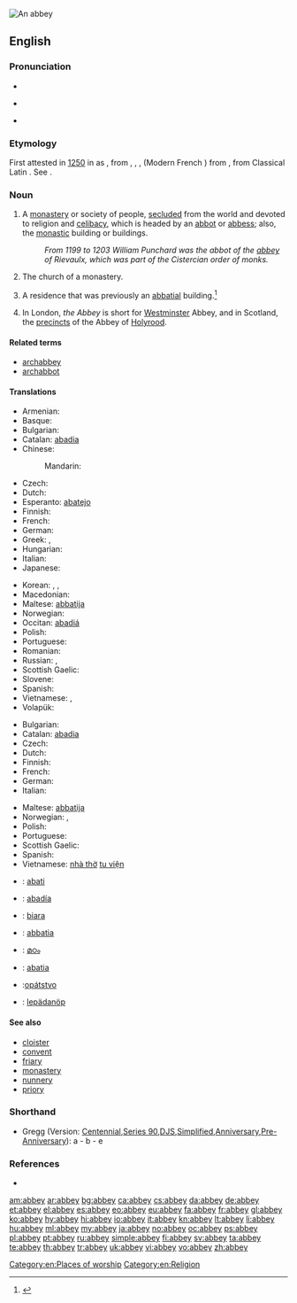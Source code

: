 {{wikisource1911Enc|Abbey}}
[[Image:Fountains Abbey view crop1 2005-08-27.jpg|thumb|An abbey]]
{{also|Abbey}}
==English==

===Pronunciation===
* {{audio|En-us-abbey.ogg|audio (US)}}
* {{a|RP}} {{IPA|/ˈæb.i/}}
* {{rhymes|æbi}}

===Etymology===
First attested in [[w:1250|1250]] in {{etyl|enm}} as {{term|abbeye|lang=enm||convent headed by an [[abbot]]|lang=enm}}, from {{etyl|fro}} {{term|abaie|abaïe|lang=fro}}, {{term|abbaïe|lang=fro}}, {{term|abeïe|lang=fro}}, {{term|abbeie|abbeïe|lang=fro}} (Modern French {{term|abbaye|lang=fr}}) from {{etyl|LL.}} {{term|abbatia|abbātia|lang=la}}, from Classical Latin {{term|abbas|abbās|abbot|lang=la}}. See {{term|abbot|lang=en}}.

===Noun===
{{en-noun}}

# A [[monastery]] or society of people, [[secluded]] from the world and devoted to religion and [[celibacy]], which is headed by an [[abbot]] or [[abbess]]; also, the [[monastic]] building or buildings.
#: ''From 1199 to 1203 William Punchard was the abbot of the [[abbey]] of Rievaulx, which was part of the Cistercian order of monks.''
# The church of a monastery.
# {{UK}} A residence that was previously an [[abbatial]] building.<ref>{{reference-book | last =| first = | authorlink =  | coauthors =  | editor =Urdang, Laurence    | others =  | title = The Random House College Dictionary | origdate =  | origyear = 1975| origmonth =  | url =  | format =  | accessdate =  | accessyear =  | accessmonth =  | edition =  | date =  | year =1984| month =  | publisher =Random House, Inc.  | location = New York, NY | language =  | id =  | doi = | isbn =0-394-43600-8 | lccn = | ol = | pages =1| chapter =  | chapterurl =  | quote =}}</ref>
# {{capitalized}} In London, ''the Abbey'' is short for [[Westminster]] Abbey, and in Scotland, the [[precincts]] of the Abbey of [[Holyrood]].

====Related terms====
* [[archabbey]]
* [[archabbot]]

====Translations====
{{trans-top|monastery headed by an abbot}}
* Armenian: {{t|hy|աբբայություն|tr=abbayutʿyun|sc=Armn}}
* Basque: {{t|eu|abadia}}
* Bulgarian: {{t+|bg|абатство|n|tr=abátstvo}}
* Catalan: [[abadia]] {{f}}
* Chinese:
*: Mandarin: {{t|zh|修道院|tr=xiūdàoyuàn|sc=Hani}}
* Czech: {{t+|cs|opatství|n}}
* Dutch: {{t+|nl|abdij|f}}
* Esperanto: [[abatejo]]
* Finnish: {{t+|fi|luostari}}
* French: {{t+|fr|abbaye|f}}
* German: {{t+|de|Abtei|f}}
* Greek: {{t+|el|αβαείο|n|tr=avaeío}}, {{t+|el|μοναστήρι|n|tr=monastíri}}
* Hungarian: {{t+|hu|apátság}}
* Italian: {{t+|it|abbazia|f}}
* Japanese: {{t|ja|修道院|tr=しゅうどういん, shūdōin|sc=Jpan}}
{{trans-mid}}
* Korean: {{t|ko|수도원|tr=修道院, sudowon|sc=Hang}}, {{t|ko|수원|tr=修院, suwon|sc=Hang}}, {{t|ko|승원|tr=僧院, 僧園, seung-won|sc=Hang}}
* Macedonian: {{t|mk|опатија|f|tr=opátija}}
* Maltese: [[abbatija]]
* Norwegian: {{t+|no|abbedi|n}}
* Occitan: [[abadiá]] {{f}}
* Polish: {{t+|pl|opactwo|n}}
* Portuguese: {{t+|pt|abadia|f}}
* Romanian: {{t|ro|abație|f}}
* Russian: {{t+|ru|аббатство|n|tr=abbátstvo}}, {{t+|ru|монастырь|m|tr=monastýr'}}
* Scottish Gaelic: {{t-|gd|abaid|f|xs=Scottish Gaelic}}
* Slovene: {{t+|sl|opatija|f}}
* Spanish: {{t+|es|abadía|f}}
* Vietnamese: {{t+|vi|tu viện|xs=Vietnamese}}, {{t+|vi|nhà tu|xs=Vietnamese}}
* Volapük: {{t|vo|lepädanöp}}
{{trans-bottom}}

{{trans-top|church of a monastery}}
* Bulgarian: {{t|bg|манастирска църква}}
* Catalan: [[abadia]] {{f}}
* Czech: {{t+|cs|opatství|n}}
* Dutch: {{t|nl|abdijkerk|f}}
* Finnish: {{t-|fi|luostarikirkko}}
* French: {{t+|fr|abbaye|f}}
* German: {{t+|de|Kloster|n}}
* Italian: {{t+|it|abbazia|f}}
{{trans-mid}}
* Maltese: [[abbatija]]
* Norwegian: {{t+|no|abbedi|n}}, {{t|no|klosterkirke}}
* Polish: {{t+|pl|opactwo|n}}
* Portuguese: {{t+|pt|abadia|f}}
* Scottish Gaelic: {{t-|gd|abaid|f|xs=Scottish Gaelic}}
* Spanish: {{t+|es|abadía|f}}
* Vietnamese: [[nhà thờ]] [[tu viện]]
{{trans-bottom}}

{{checktrans-top}}
* {{ttbc|br}}: [[abati]] {{f}}
* {{ttbc|gl}}: [[abadía]] {{f}}
* {{ttbc|id}}: [[biara]]
* {{ttbc|ia}}: [[abbatia]]
{{trans-mid}}
* {{ttbc|ml}}: [[മഠം]]
* {{ttbc|nov}}: [[abatia]]
* {{ttbc|sk}}:[[opátstvo]] {{n}}
* {{ttbc|vo}}: [[lepädanöp]]
{{trans-bottom}}

====See also====
* [[cloister]]
* [[convent]]
* [[friary]]
* [[monastery]]
* [[nunnery]]
* [[priory]]

===Shorthand===
* Gregg (Version: [http://en.wikipedia.org/wiki/Gregg_Shorthand#Centennial_Gregg_Shorthand Centennial],[http://en.wikipedia.org/wiki/Gregg_Shorthand#Series_90_Gregg_Shorthand Series 90],[http://en.wikipedia.org/wiki/Gregg_Shorthand#Diamond_Jubilee_Gregg_Shorthand DJS],[http://en.wikipedia.org/wiki/Gregg_Shorthand#Simplified_Gregg_Shorthand Simplified],[http://en.wikipedia.org/wiki/Gregg_Shorthand#Anniversary_Gregg_Shorthand Anniversary],[http://en.wikipedia.org/wiki/Gregg_Shorthand#Pre-Anniversary_Gregg_Shorthand Pre-Anniversary]): a - b - e

===References===
<references/>
* {{R:Webster 1913}}

[[Category:en:Places of worship]]
[[Category:en:Religion]]

[[am:abbey]]
[[ar:abbey]]
[[bg:abbey]]
[[ca:abbey]]
[[cs:abbey]]
[[da:abbey]]
[[de:abbey]]
[[et:abbey]]
[[el:abbey]]
[[es:abbey]]
[[eo:abbey]]
[[eu:abbey]]
[[fa:abbey]]
[[fr:abbey]]
[[gl:abbey]]
[[ko:abbey]]
[[hy:abbey]]
[[hi:abbey]]
[[io:abbey]]
[[it:abbey]]
[[kn:abbey]]
[[lt:abbey]]
[[li:abbey]]
[[hu:abbey]]
[[ml:abbey]]
[[my:abbey]]
[[ja:abbey]]
[[no:abbey]]
[[oc:abbey]]
[[ps:abbey]]
[[pl:abbey]]
[[pt:abbey]]
[[ru:abbey]]
[[simple:abbey]]
[[fi:abbey]]
[[sv:abbey]]
[[ta:abbey]]
[[te:abbey]]
[[th:abbey]]
[[tr:abbey]]
[[uk:abbey]]
[[vi:abbey]]
[[vo:abbey]]
[[zh:abbey]]